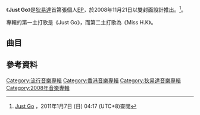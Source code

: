 {{Album infobox | <!-- See Wikipedia:WikiProject_Albums -->
| Name      = Just Go
| Type      = EP
| Artist    = [[狄易達|狄易達]]
| Cover     = 狄易達 Just Go.jpg
| Released  = 2008年11月21日
| Recorded  = 2008年
| Genre     = [[粵語流行音樂|粵語流行音樂]]
| Length    = 22:42
| Label     = [[Starj_&_Snazz娛樂|Starj & Snazz娛樂]]
| Last album = 
| This album = Just Go<br />（2008年）
| Next album = [[The_Second_Step|The Second Step]]<br />（2010年）
{{Extra album cover 2
| Upper caption = 其他封面
| Type          = EP
| Cover         = 狄易達 Just Go 2.jpg
| Lower caption = 另一版本唱片封面}}
}}

《'''Just Go'''》是[[狄易達|狄易達]]首第張個人[[EP|EP]]，於2008年11月21日以雙封面設計推出。<ref>[http://www.yesasia.com/global/just-go/1013053825-0-0-0-zh_TW/info.html Just Go] {{Wayback|url=http://www.yesasia.com/global/just-go/1013053825-0-0-0-zh_TW/info.html |date=20160304110656 }}，2011年1月7日 (日) 04:17 (UTC+8)查閱{{zh-hant}}</ref>。

專輯的第一主打歌是《Just Go》，而第二主打歌為《Miss H.K》。

==曲目==
{{tracklist
| headline = 
| total_length = 22:42
| title_width = 16%

| title1 = Just Go
| music1 = [[Edward_Chan|Edward Chan]]<br>[[Charles_Lee|Charles Lee]]
| lyrics1 = [[蔡冕麗|夏至]]
| arranger1 = [[周錫漢|Randy Chow]]<br>[[徐浩_(歌手)|Mica]]<br>Edward Chan
| producer1 = Edward Chan<br>Charles Lee
| longnote1 = 
| length1 = 3:56

| title2 = Miss H.K.
| music2 = [[Gold_Mountain|Gold Mountain]]
| lyrics2 = Gold Mountain<br>[[吳倩怡|吳倩怡]]
| arranger2 = [[古馳_(音樂人)|Kool G.]]<br>[[羅永業|羅永業]]
| producer2 = [[Adrian_Chan|Adrian Chan]]
| longnote2 = 
| length2 = 3:44

| title3 = 逃避現實
| music3 = [[伍卓賢|伍卓賢]]
| lyrics3 = [[林若寧|林若寧]]
| arranger3 = Randy Chow<br>Mica<br>Edward Chan
| producer3 = Edward Chan<br>Charles Lee
| longnote3 = 
| length3 = 4:06

| title4 = 一種快樂 一種苦
| music4 = Kool G.
| lyrics4 = Kool G.
| arranger4 = Kool G.
| producer4 = [[舒文_(音樂人)|舒文]]
| note4 = [[賈曉晨|賈曉晨]]合唱
| longnote4 = 
| length4 = 4:16

| title5 = Just Go
| music5 = Edward Chan<br>Charles Lee
| lyrics5 = 夏至
| arranger5 = Randy Chow<br>Mica<br>Edward Chan
| producer5 = Edward Chan<br>Charles Lee
| note5 = 霹靂舞士Mix
| longnote5 = 
| length5 = 3:46

| title6 = 義出必行
| music6 = [[高皓正|高皓正]]
| lyrics6 = 高皓正
| arranger6 = [[Terry_Ko|Terry Ko]]
| producer6 = [[Terence_Lee|Terence Lee]]
| note6 = [[高皓正|高皓正]]、[[裕美|裕美]]、[[范萱蔚|范萱蔚]]、[[何卓瑩|何卓瑩]]、[[葉文輝|啤梨]]、[[蔚雨芯|劉家麗]]合唱
| longnote6 = 義工主題曲
| length6 = 2:54
}}

== 參考資料 ==
<div class="references-small">
<references></references>
</div>

[[Category:流行音樂專輯|Category:流行音樂專輯]]
[[Category:香港音樂專輯|Category:香港音樂專輯]]
[[Category:狄易達音樂專輯|Category:狄易達音樂專輯]]
[[Category:2008年音樂專輯|Category:2008年音樂專輯]]